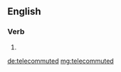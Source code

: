==English==

===Verb===
{{head|en|verb form}}

# {{en-past of|telecommute}}

[[de:telecommuted]]
[[mg:telecommuted]]